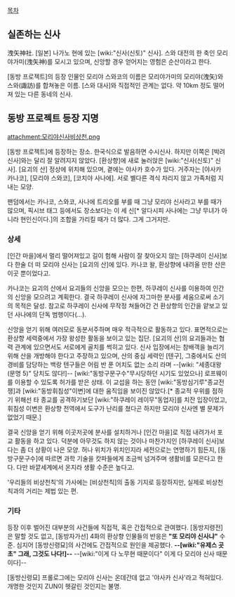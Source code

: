 [[목차]]

== 실존하는 신사 ==
洩矢神社. [일본] 나가노 현에 있는 [wiki:"신사(신토)" 신사]. 스와 대전의 한 축인 모리야가미(洩矢神)를 모시고 있으며, 신앙할 경우 얻어지는 영험은 순산이라고 한다.

[동방 프로젝트]의 등장 인물인 모리야 스와코의 이름은 모리야가미의 모리야(洩矢)와 스와(諏訪)를 합쳐놓은 이름.
[스와 대사]와 직접적인 관계는 없다. 약 10km 정도 떨어져 있는 다른 동네의 신사.

== 동방 프로젝트 등장 지명 ==
{{{+1 守矢神社 / Moriya Shrine}}}

attachment:모리야신사비상천.png

[동방 프로젝트]에 등장하는 장소. 한국식으로 발음하면 수시신사. 하지만 이쪽은 [박려신사]와는 달리 잘 알려지지 않았다. [환상향]에 새로 눌러앉은 [wiki:"신사(신토)" 신사]. [요괴의 산] 정상에 위치해 있으며, 곁에는 야사카 호수가 있다. 거주자는 [야사카 카나코], [모리야 스와코], [코치야 사나에]. 서로 별다른 격식 차리지 않고 가족처럼 지내는 모양.

팬덤에서는 카나코, 스와코, 사나에 트리오를 부를 때 그냥 모리야 신사라고 부를 때가 많으며, 픽시브 태그 등에서도 장소보다는 이 세 신[* 알다시피 사나에는 그냥 무녀가 아니라 현인신이다.]의 조합을 가리킬 때가 더 많다. 그게 그거지만.

=== 상세 ===
[인간 마을]에서 멀리 떨어져있고 길이 험해 사람이 잘 찾아오지 않는 [하쿠레이 신사]보다 한술 더 떠 모리야 신사는 [요괴의 산]에 있다. 카나코 왈, 환상향에 내려올 만한 산은 이곳 뿐이었다고.

카나코는 요괴의 산에서 요괴들의 신앙을 모으는 한편, 하쿠레이 신사를 이용하여 인간의 신앙을 모으려고 계획한다. 결국 하쿠레이 신사에 자그마한 분사를 세움으로써 소기의 목적은 달성.
참고로 하쿠레이 신사에 무작정 쳐들어간 건 환상향의 인간을 얕보고 있던 사나에의 단독 범행이다(…).

신앙을 얻기 위해 여러모로 동분서주하며 매우 적극적으로 활동하고 있다. 표면적으로는 환상향 세력중에서 가장 왕성한 활동을 보이고 있는 집단.
[요괴의 산]의 요괴들과는 협력 관계에 있으면서도 서로에게 골치를 썩히고 있다. 신사 입장에서는 참배객을 늘리기 위해 산을 개방해야 한다고 주장하고 있으며, 산의 중심 세력인 [텐구], 그중에서도 산의 경비를 담당하는 백랑 텐구들은 어림 반 푼 어치도 없는 소리 라며 --[wiki: "세종대왕(문명 5)" 당치도 않다!]-- [wiki:"동방구문구수"무시당하던 시기도 있었으나] 로프웨이를 이용할 수 있도록 허가를 받은 상태. 이 교섭을 하는 동안 [wiki:"동방심기루"종교전쟁]과 [wiki:"동방휘침성"이변]에 대한 움직임을 보이진 않았다.[* 종교적 우위를 점하기 위해선 타 종교를 공격하기보단 [wiki:"하쿠레이 레이무"동업자]를 치잔 입장이었고, 휘침성 이변은 환상향 전역에서 도구가 난리를 쳤다곤 하지만 모리야 신사엔 별 문제가 없었기 때문.]

결국 신앙을 얻기 위해 이곳저곳에 분사를 설치하거나 [인간 마을]로 직접 내려가서 포교 활동을 하고 있다. 덕분에 아무것도 하지 않는 것이나 마찬가지인 [하쿠레이 신사]보다는 좀 더 상황이 나은 모양.
허나 위치가 위치인지라 세전으로는 연명하기 힘든지, [동방구문구수]에 따르면 과학 기술을 캇파들에게 조금씩 넘겨주며 생활비를 모은다고 한다. 다만 바깥세계에서 온지라 생활 수준은 높다고.

'우리들의 비상천칙'의 가사에는 [비상천칙]의 출동 기지로 등장하지만, 실제로 비상천칙과의 거리는 제법 있는 편.

=== 기타 ===
등장 이후 벌어진 대부분의 사건들에 직접적, 혹은 간접적으로 관여했다. [동방지령전]은 말할 것도 없고, [동방자가선] 4화의 환상향 인물들의 반응은 '''"또 모리야 신사냐"''' 수준. 심지어 [동방신령묘]의 사건에도 간접적으로 원인을 제공했다. '''--[wiki:"유제스 곳초" 그래, 그것도 나다!]--''' --[wiki:"이게 다 노무현 때문이다" 이게 다 모리야 신사 때문이다]--

[동방신령묘] 프롤로그에는 모리야 신사는 온데간데 없고 '야사카 신사'라고 적혀있다. 개명한 것인지 ZUN이 헷갈린 것인지는 불명.

